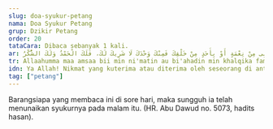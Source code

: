 ```yaml
---
slug: doa-syukur-petang
nama: Doa Syukur Petang
grup: Dzikir Petang
order: 20
tataCara: Dibaca sebanyak 1 kali.
ar: اللَّهُمَّ مَا أَمْسَى بِی مِنْ نِعْمَةٍ أَوْ بِأَحَدٍ مِنْ خَلْقِكَ فَمِنْكَ وَحْدَكَ لَا شَرِيكَ لَكَ، فَلَكَ الْحَمْدُ وَلَكَ الشُّكْرُ.
tr: Allaahumma maa amsaa bii min ni'matin au bi'ahadin min khalqika faminka wahdaka laa syariika lak, falakal-hamdu wa lakasy-syukr.
idn: Ya Allah! Nikmat yang kuterima atau diterima oleh seseorang di antara makhluk-Mu di sore ini adalah dari-Mu. Maha Esa Engkau, tiada sekutu bagi-Mu. Bagi-Mu segala puji dan kepada-Mu panjatan syukur (dari seluruh makhluk-Mu).
tag: ["petang"]
---
```


Barangsiapa yang membaca ini di sore hari, maka sungguh ia telah menunaikan syukurnya pada malam itu. (HR. Abu Dawud no. 5073, hadits hasan).
